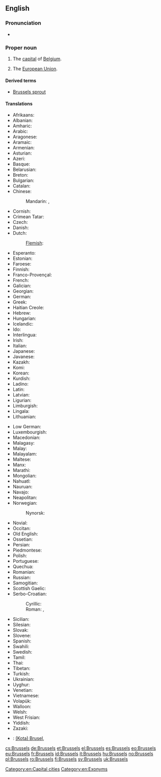 ==English==
{{wikipedia}}

===Pronunciation===
* {{a|UK|US}} {{IPA|/ˈbɹʌsəlz/}}

===Proper noun===
{{en-proper noun}}

# The [[capital]] of [[Belgium]].
# {{idiomatic}} The [[European Union]].

====Derived terms====
* [[Brussels sprout]]

====Translations====
{{trans-top|capital of Belgium}}
* Afrikaans: {{t-|af|Brussel}}
* Albanian: {{t+|sq|Brukseli}}
* Amharic: {{t-|am|ብሩክሴል|sc=Ethi}}
* Arabic: {{t-|ar|بروكسل|m|tr=bruksel}}
* Aragonese: {{t-|an|Bruselas}}
* Aramaic: {{tø|arc|ܒܪܘܟܣܠ|tr=brwksel}}
* Armenian: {{t-|hy|Բրյուսել|tr=Bryusel}}
* Asturian: {{t-|ast|Bruseles}}
* Azeri: {{t-|az|Brüssel}}
* Basque: {{t+|eu|Brusela}}
* Belarusian: {{t-|be|Горад Брусель}}
* Breton: {{t-|br|Brusel}}
* Bulgarian: {{t+|bg|Брюксел}}
* Catalan: {{t-|ca|Brussel·les}}
* Chinese:
*: Mandarin: {{t|cmn|布魯塞爾|sc=Hani}}, {{t|cmn|布鲁塞尔|tr=Bùlǔsài'ěr|sc=Hani}}
* Cornish: {{t-|kw|Brusselas}}
* Crimean Tatar: {{tø|crh|Brüksel}}
* Czech: {{t+|cs|Brusel}}
* Danish: {{t-|da|Bruxelles}}
* Dutch: {{t+|nl|Brussel|n}}
*: [[Flemish]]: {{tø|vls|Brussel}}
* Esperanto: {{t-|eo|Bruselo}}
* Estonian: {{t+|et|Brüssel}}
* Faroese: {{t-|fo|Brussel}}
* Finnish: {{t+|fi|Bryssel}}
* Franco-Provençal: {{tø|frp|Brussèles}}
* French: {{t+|fr|Bruxelles|f}}
* Galician: {{t+|gl|Bruxelas}}
* Georgian: {{t-|ka|ბრიუსელი|tr=briuseli|sc=Geor}}
* German: {{t+|de|Brüssel|n}}
* Greek: {{t+|el|Βρυξέλλες|f|tr=Vrikséles}}
* Haitian Creole: {{tø|ht|Briksèl}}
* Hebrew: {{t-|he|בריסל|tr=Brisel}}
* Hungarian: {{t+|hu|Brüsszel}}
* Icelandic: {{t-|is|Brussel}}
* Ido: {{t-|io|Bruxel}}
* Interlingua: {{t-|ia|Brussel}}
* Irish: {{t+|ga|Bruiséil|f|alt=an Bhruiséil}}
* Italian: {{t-|it|Bruxelles|f}}
* Japanese: {{t-|ja|ブリュッセル|tr=Buryusseru}}
* Javanese: {{t-|jv|Brussel}}
* Kazakh: {{t-|kk|Бруссел|sc=Cyrl}}
* Komi: {{tø|kv|Брюссель|sc=Cyrl}}
* Korean: {{t+|ko|브뤼셀|tr=beuruisel|sc=Hang}}
* Kurdish: {{t+|ku|Bruksel|sc=ku-Arab}}
* Ladino: {{tø|lad|Bruselas}}
* Latin: {{t-|la|Bruxellae}}
* Latvian: {{t-|lv|Brisele}}
* Ligurian: {{tø|lij|Bruxelles}}
* Limburgish: {{t-|li|Brussel}}
* Lingala: {{t-|ln|Bruxelles}}
* Lithuanian: {{t-|lt|Briuselis}}
{{trans-mid}}
* Low German: {{t-|nds|Brüssel}}
* Luxembourgish: {{t+|lb|Bréissel}}
* Macedonian: {{t-|mk|Брисел|tr=Brísel}}
* Malagasy: {{t-|mg|Brussel}}
* Malay: {{t-|ms|Brussels}}
* Malayalam: {{t-|ml|ബ്രസല്‍സ്|sc=Mlym}}
* Maltese: {{t-|mt|Brussel}}
* Manx: {{t-|gv|Yn Vrussyl}}
* Marathi: {{t-|mr|ब्रसेल्स|sc=Deva}}
* Mongolian: {{t-|mn|Брюссель|sc=Cyrl}}
* Nahuatl: {{t-|nah|Bruxelah}}
* Nauruan: {{t-|na|Brussels}}
* Navajo: {{tø|nv|Bwasel}}
* Neapolitan: {{tø|nap|Bruxelles}}
* Norwegian: {{t+|no|Brussel}}
*: Nynorsk: {{t-|nn|Brussel}}
* Novial: {{tø|nov|Bruxelles}}
* Occitan: {{t-|oc|Brussèlas}}
* Old English: {{t-|ang|Brysel}}
* Ossetian: {{tø|os|Брюссель}}
* Persian: {{t+|fa|بروکسل|tr=bruksel}}
* Piedmontese: {{tø|pms|Brussel}}
* Polish: {{t+|pl|Bruksela|f}}
* Portuguese: {{t-|pt|Bruxelas}}
* Quechua: {{t-|qu|Brussel}}
* Romanian: {{t+|ro|Bruxelles}}
* Russian: {{t+|ru|Брюссель|m|tr=Brjussél’}}
* Samogitian: {{tø|sgs|Briuselis}}
* Scottish Gaelic: {{t-|gd|A' Bhruiseal}}
* Serbo-Croatian:
*: Cyrillic: {{t-|sh|Брисел|m|sc=Cyrl}}
*: Roman: {{t-|sh|Brisel|m}}, {{t-|sh|Bruxelles|m}} {{qualifier|Croatia}}
* Sicilian: {{t-|scn|Bruxelles}}
* Silesian: {{tø|szl|Bruksela}}
* Slovak: {{t-|sk|Brusel}}
* Slovene: {{t+|sl|Bruselj}}
* Spanish: {{t+|es|Bruselas|f}}
* Swahili: {{t-|sw|Brussels}}
* Swedish: {{t+|sv|Bryssel}}
* Tamil: {{t-|ta|பிரசல்ஸ்}}
* Thai: {{t-|th|บรัสเซลส์|tr=bàràtsen}}
* Tibetan: {{t-|bo|པུའུ་ལུའུ་སེར}}
* Turkish: {{t+|tr|Brüksel}}
* Ukrainian: {{t-|uk|Брюссель}}
* Uyghur: {{t-|ug|بريۇسسېل|tr=briussel}}
* Venetian: {{tø|vec|Borseła}}
* Vietnamese: {{t-|vi|Bruxelles}}
* Volapük: {{t-|vo|Brussel}}
* Walloon: {{t-|wa|Brussele}}
* Welsh: {{t-|cy|Brwsel}}
* West Frisian: {{t-|fy|Brussel}}
* Yiddish: {{t-|yi|בריסל}}
* Zazaki: {{qualifier|Southern Zazaki}} {{tø|zza|Bruksel}}
{{trans-bottom}}

{{checktrans-top}}
* {{ttbc|id}}: [[(Kota) Brusel]], {{t-|id|Brussel}}
{{trans-bottom}}

[[Category:en:Capital cities]]
[[Category:en:Exonyms]]

[[cs:Brussels]]
[[de:Brussels]]
[[et:Brussels]]
[[el:Brussels]]
[[es:Brussels]]
[[eo:Brussels]]
[[eu:Brussels]]
[[fr:Brussels]]
[[id:Brussels]]
[[it:Brussels]]
[[hu:Brussels]]
[[no:Brussels]]
[[pl:Brussels]]
[[ro:Brussels]]
[[fi:Brussels]]
[[sv:Brussels]]
[[uk:Brussels]]